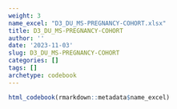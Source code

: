 ```yaml
---
weight: 3
name_excel: "D3_DU_MS-PREGNANCY-COHORT.xlsx"
title: D3_DU_MS-PREGNANCY-COHORT
author: ''
date: '2023-11-03'
slug: D3_DU_MS-PREGNANCY-COHORT
categories: []
tags: []
archetype: codebook
---
```


```r
html_codebook(rmarkdown::metadata$name_excel)
```
